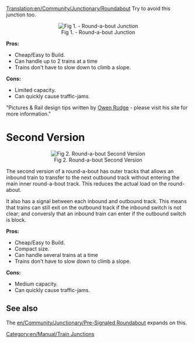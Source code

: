 [[Translation:en/Community/Junctionary/Roundabout]]
Try to avoid this junction too.

<center>[[File:en/Community/Junctionary/Roundabout.png|center|frame|Fig 1. - Round-a-bout Junction]]</center>


'''Pros:'''
*Cheap/Easy to Build.
*Can handle up to 2 trains at a time
*Trains don't have to slow down to climb a slope.
 
'''Cons:'''
*Limited capacity.
*Can quickly cause traffic-jams. 


"Pictures & Rail design tips written by [http://www.owenrudge.net/TT/ Owen Rudge] - please visit his site for more information."

[[Category:en/Manual/Train Junctions]]

=Second Version=
<center>[[File:en/Big-two-to-four-roundabout.png|center|frame|Fig 2. Round-a-bout Second Version]]</center>

The second version of a round-a-bout has outer tracks that allows an inbound train to transfer to the next outbound track without entering the main inner round-a-bout track. This reduces the actual load on the round-about.

It also has a signal between each inbound and outbound track. This means that trains can still exit on the outbound track if the inbound switch is not clear; and conversly that an inbound train can enter if the outbound switch is block.

'''Pros:'''
*Cheap/Easy to Build.
*Compact size.
*Can handle several trains at a time
*Trains don't have to slow down to climb a slope.
 
'''Cons:'''
*Medium capacity.
*Can quickly cause traffic-jams.

== See also ==

The [[en/Community/Junctionary/Pre-Signaled Roundabout]] expands on this.